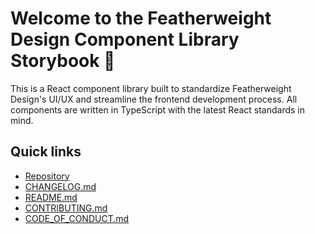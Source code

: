 
<Meta title="Docs/Intro" />

# Welcome to the Featherweight Design Component Library Storybook 🎉

<div
  style={{
    display: 'flex',
    justifyContent: 'center',
    alignItems: 'center',
    height: '30rem',
    margin: '2rem 0',
    borderTop: '1px solid black',
    borderBottom: '1px solid black',
    background: 'url(Logo-Mock-1-Square-Inverted.jpg)',
    backgroundSize: 'contain',
    backgroundRepeat: 'no-repeat',
    backgroundPosition: 'center',
    backgroundColor: '#000',
  }}
/>

This is a React component library built to standardize Featherweight Design's UI/UX and streamline the frontend development process. All components are written in TypeScript with the latest React standards in mind.

## Quick links
- [Repository](https://github.com/featherweight-design/component-library)
- [CHANGELOG.md](https://github.com/featherweight-design/component-library/blob/development/CHANGELOG.md)
- [README.md](https://github.com/featherweight-design/component-library/blob/development/README.md)
- [CONTRIBUTING.md](https://github.com/featherweight-design/component-library/blob/development/CONTRIBUTING.md)
- [CODE_OF_CONDUCT.md](https://github.com/featherweight-design/component-library/blob/development/CODE_OF_CONDUCT.md)
